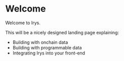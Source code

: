 # Welcome

Welcome to Irys.

This will be a nicely designed landing page explaining:

- Building with onchain data
- Building with programmable data
- Integrating Irys into your front-end
